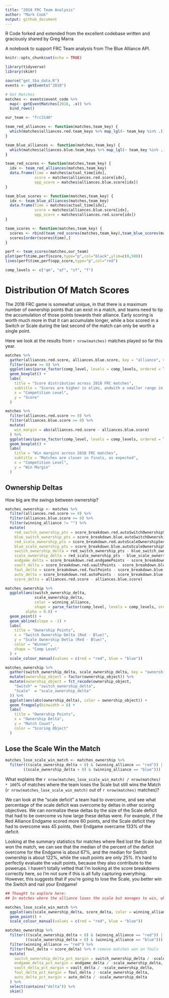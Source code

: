 ```yaml
---
title: "2018 FRC Team Analysis"
author: "Mark Cook"
output: github_document
---
```


R Code forked and extended from the excellent codebase written and graciously shared by Greg Marra

A notebook to support FRC Team analysis from The Blue Alliance API. 

```r
knitr::opts_chunk$set(echo = TRUE)

library(tidyverse)
library(skimr)

source("get_tba_data.R")
events <- getEvents("2018")

# Get Matches
matches <- events$event_code %>% 
  map(~ getEventMatches(2018, .x)) %>%
  bind_rows()

our_team <- "frc3140"

team_red_alliances <- function(matches,team_key) {
  which(matches$alliances.red.team_keys %>% map_lgl(~ team_key %in% .))
}

team_blue_alliances <- function(matches,team_key) {
  which(matches$alliances.blue.team_keys %>% map_lgl(~ team_key %in% .))
}

team_red_scores <- function(matches,team_key) {
  idx <- team_red_alliances(matches,team_key)
  data.frame(time = matches$actual_time[idx], 
             score = matches$alliances.red.score[idx],
             opp_score = matches$alliances.blue.score[idx])
}

team_blue_scores <- function(matches,team_key) {
  idx <- team_blue_alliances(matches,team_key)
  data.frame(time = matches$actual_time[idx], 
             score = matches$alliances.blue.score[idx], 
             opp_score = matches$alliances.red.score[idx])
}

team_scores <- function(matches,team_key) {
  scores <- rbind(team_red_scores(matches,team_key),team_blue_scores(matches,team_key))
  scores[order(scores$time),]
}

perf <- team_scores(matches,our_team)
plot(perf$time,perf$score,type="p",col="black",ylim=c(0,500))
lines(perf$time,perf$opp_score,type="p",col="red")

comp_levels <- c("qm", "qf", "sf", "f")
```

# Distribution Of Match Scores

The 2018 FRC game is somewhat unique, in that there is a maximum number of ownership points that can exist in a match, and teams need to tip the accumulation of those points towards their alliance. Early scoring is worth much more in that it can accumulate longer, while a box scored in a Switch or Scale during the last second of the match can only be worth a single point.

Here we look at the results from `r nrow(matches)` matches played so far this year.

```r
matches %>%
  gather(alliances.red.score, alliances.blue.score, key = "alliance", value = "score") %>%
  filter(score >= 0) %>%
  ggplot(aes(parse_factor(comp_level, levels = comp_levels, ordered = TRUE), score)) +
  geom_boxplot() +
  labs(
    title = "Score distribution across 2018 FRC matches",
    subtitle = "Scores are higher in elims, andwith a smaller range in finals",
    x = "Competition Level",
    y = "Score"
  )
```

```r
matches %>%
  filter(alliances.red.score >= 0) %>%
  filter(alliances.blue.score >= 0) %>%
  mutate(
    win_margin = abs(alliances.red.score - alliances.blue.score)
  ) %>%
  ggplot(aes(parse_factor(comp_level, levels = comp_levels, ordered = TRUE), win_margin)) +
  geom_boxplot() +
  labs(
    title = "Win margins across 2018 FRC matches",
    subtitle = "Matches are closer in finals, as expected",
    x = "Competition Level",
    y = "Win Margin"
  )
```

## Ownership Deltas

How big are the swings between ownership?

```r
matches_ownership <- matches %>%
  filter(alliances.red.score >= 0) %>%
  filter(alliances.blue.score >= 0) %>%
  filter(winning_alliance != "") %>%
  mutate(
    red_switch_ownership_pts = score_breakdown.red.autoSwitchOwnershipSec * 2 + score_breakdown.red.teleopSwitchOwnershipSec,
    blue_switch_ownership_pts = score_breakdown.blue.autoSwitchOwnershipSec * 2 + score_breakdown.blue.teleopSwitchOwnershipSec,
    red_scale_ownership_pts = score_breakdown.red.autoScaleOwnershipSec * 2 + score_breakdown.red.teleopScaleOwnershipSec,
    blue_scale_ownership_pts = score_breakdown.blue.autoScaleOwnershipSec * 2 + score_breakdown.blue.teleopScaleOwnershipSec,
    switch_ownership_delta = red_switch_ownership_pts - blue_switch_ownership_pts,
    scale_ownership_delta = red_scale_ownership_pts - blue_scale_ownership_pts,
    endgame_delta = score_breakdown.red.endgamePoints - score_breakdown.blue.endgamePoints,
    vault_delta = score_breakdown.red.vaultPoints - score_breakdown.blue.vaultPoints,
    foul_delta = score_breakdown.red.foulPoints - score_breakdown.blue.foulPoints,
    auto_delta = score_breakdown.red.autoPoints - score_breakdown.blue.autoPoints,
    score_delta = alliances.red.score - alliances.blue.score)

matches_ownership %>%
  ggplot(aes(switch_ownership_delta, 
             scale_ownership_delta, 
             color = winning_alliance,
             shape = parse_factor(comp_level, levels = comp_levels, ordered = TRUE)),
         alpha = 0.8) +
  geom_point() + 
  geom_abline(slope = -1) +
  labs(
    title = "Ownership Points",
    x = "Switch Ownership Delta (Red - Blue)",
    y = "Scale Ownership Detla (Red - Blue)",
    color = "Winner",
    shape = "Comp Level"
  ) + 
  scale_colour_manual(values = c(red = "red", blue = "blue"))

matches_ownership %>%
  gather(switch_ownership_delta, scale_ownership_delta, key = "ownership_object", value = "ownership_delta") %>%
  mutate(ownership_object = factor(ownership_object)) %>%
  mutate(ownership_object = fct_recode(ownership_object,
    "Switch" = "switch_ownership_delta",
    "Scale"  = "scale_ownership_delta"
  )) %>%
  ggplot(aes(abs(ownership_delta), color = ownership_object)) +
  geom_freqpoly(binwidth = 6) +
  labs(
    title = "Ownership Points",
    x = "Ownership Delta",
    y = "Match Count",
    color = "Scoring Object"
  )
```

## Lose the Scale Win the Match

```r
matches_lose_scale_win_match <- matches_ownership %>%
  filter(((scale_ownership_delta < 0) & (winning_alliance == "red")) |
        ((scale_ownership_delta > 0) & (winning_alliance == "blue")))
```


What explains the `r nrow(matches_lose_scale_win_match) / nrow(matches) * 100`% of matches where the team loses the Scale but still wins the Match (`r nrow(matches_lose_scale_win_match)` out of `r nrow(matches)` matches)?

We can look at the "scale deficit" a team had to overcome, and see what percentage of the scale deficit was overcome by deltas in other scoring objectives. We can normalize these deltas by the size of the Scale deficit that had to be overcome vs how large these deltas were. For example, if the Red Alliance Endgame scored more 60 points, and the Scale deficit they had to overcome was 45 points, their Endgame overcame 133% of the deficit.

Looking at the summary statistics for matches where Red lost the Scale but won the match, we can see that the median of the percent of the deficit overcome for the Endgame is about 67%, and the median for Switch ownership is about 122%, while the vault points are only 25%. It's hard to perfectly evaluate the vault points, because they also contribute to the powerups. I haven't totally vetted that I'm looking at the score breakdowns correctly here, so I'm not sure if this is all fully capturing everything. However, this suggests that if you're going to lose the Scale, you better win the Switch and nail your Endgame!

```r
## Thought to explore here:
## In matches where the alliance loses the scale but manages to win, what fraction of the score_delta is explained by climb_delta, vault_delta, etc? What mechanic are teams using to lose the scale but win the match?

matches_lose_scale_win_match %>%
  ggplot(aes(scale_ownership_delta, score_delta, color = winning_alliance)) +
  geom_point() +
  scale_colour_manual(values = c(red = "red", blue = "blue"))

matches_ownership %>%
  filter(((scale_ownership_delta < 0) & (winning_alliance == "red")) |
         ((scale_ownership_delta > 0) & (winning_alliance == "blue"))) %>%
  filter(winning_alliance == "red") %>%
  filter(foul_delta < score_delta) %>% # remove matches won on fouls
  mutate(
    switch_ownership_delta_pct_margin = switch_ownership_delta / -scale_ownership_delta,
    endgame_delta_pct_margin = endgame_delta / -scale_ownership_delta,
    vault_delta_pct_margin = vault_delta / -scale_ownership_delta,
    foul_delta_pct_margin = foul_delta / -scale_ownership_delta,
    auto_delta_pct_margin = auto_delta / -scale_ownership_delta
  ) %>%
  select(contains("delta")) %>%
  skim()
```

